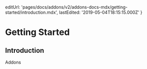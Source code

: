 
  editUrl:
    'pages/docs/addons/v2/addons-docs-mdx/getting-started/introduction.mdx',
  lastEdited: '2019-05-04T18:15:15.000Z'
}

# Getting Started

## Introduction

Addons
